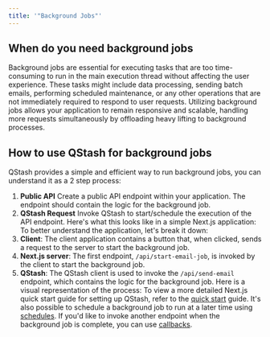 ```yaml
---
title: '"Background Jobs"'
---
```

## When do you need background jobs
Background jobs are essential for executing tasks that are too time-consuming to run in the
main execution thread without affecting the user experience.
These tasks might include data processing, sending batch emails, performing scheduled maintenance,
or any other operations that are not immediately required to respond to user requests.
Utilizing background jobs allows your application to remain responsive and scalable, handling more requests simultaneously by offloading
heavy lifting to background processes.
## How to use QStash for background jobs
QStash provides a simple and efficient way to run background jobs, you can understand it as a 2 step process:
1. **Public API** Create a public API endpoint within your application. The endpoint should contain the logic for the background job.
2. **QStash Request** Invoke QStash to start/schedule the execution of the API endpoint.
Here's what this looks like in a simple Next.js application:
To better understand the application, let's break it down:
1. **Client**: The client application contains a button that, when clicked, sends a request to the server to start the background job.
2. **Next.js server**: The first endpoint, `/api/start-email-job`, is invoked by the client to start the background job.
3. **QStash**: The QStash client is used to invoke the `/api/send-email` endpoint, which contains the logic for the background job.
Here is a visual representation of the process:
To view a more detailed Next.js quick start guide for setting up QStash, refer to the [quick start](/qstash/quickstarts/vercel-nextjs) guide.
It's also possible to schedule a background job to run at a later time using [schedules](/qstash/features/schedules).
If you'd like to invoke another endpoint when the background job is complete, you can use [callbacks](/qstash/features/callbacks).